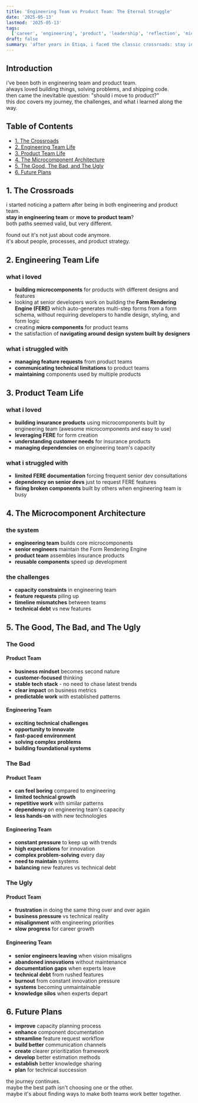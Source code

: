 ```yaml
---
title: 'Engineering Team vs Product Team: The Eternal Struggle'
date: '2025-05-13'
lastmod: '2025-05-13'
tags:
  ['career', 'engineering', 'product', 'leadership', 'reflection', 'microcomponents', 'insurance']
draft: false
summary: 'after years in Etiqa, i faced the classic crossroads: stay in technical team or move to product team? this post explores the challenges, trade-offs, and unexpected lessons.'
---
```


## Introduction

i've been both in engineering team and product team.  
always loved building things, solving problems, and shipping code.  
then came the inevitable question: "should i move to product?"  
this doc covers my journey, the challenges, and what i learned along the way.

## Table of Contents

- [1. The Crossroads](#1-the-crossroads)
- [2. Engineering Team Life](#2-engineering-team-life)
- [3. Product Team Life](#3-product-team-life)
- [4. The Microcomponent Architecture](#4-the-microcomponent-architecture)
- [5. The Good, The Bad, and The Ugly](#5-the-good-the-bad-and-the-ugly)
- [6. Future Plans](#6-future-plans)

## 1. The Crossroads

i started noticing a pattern after being in both engineering and product team.  
**stay in engineering team** or **move to product team**?  
both paths seemed valid, but very different.

found out it's not just about code anymore.  
it's about people, processes, and product strategy.

## 2. Engineering Team Life

### what i loved

- **building microcomponents** for products with different designs and features
- looking at senior developers work on building the **Form Rendering Engine (FERE)** which auto-generates multi-step forms from a form schema, without requiring developers to handle design, styling, and form logic
- creating **micro components** for product teams
- the satisfaction of **navigating around design system built by designers**

### what i struggled with

- **managing feature requests** from product teams
- **communicating technical limitations** to product teams
- **maintaining** components used by multiple products

## 3. Product Team Life

### what i loved

- **building insurance products** using microcomponents built by engineering team (awesome microcomponents and easy to use)
- **leveraging FERE** for form creation
- **understanding customer needs** for insurance products
- **managing dependencies** on engineering team's capacity

### what i struggled with

- **limited FERE documentation** forcing frequent senior dev consultations
- **dependency on senior devs** just to request FERE features
- **fixing broken components** built by others when engineering team is busy

## 4. The Microcomponent Architecture

### the system

- **engineering team** builds core microcomponents
- **senior engineers** maintain the Form Rendering Engine
- **product team** assembles insurance products
- **reusable components** speed up development

### the challenges

- **capacity constraints** in engineering team
- **feature requests** piling up
- **timeline mismatches** between teams
- **technical debt** vs new features

## 5. The Good, The Bad, and The Ugly

### The Good

#### Product Team

- **business mindset** becomes second nature
- **customer-focused** thinking
- **stable tech stack** - no need to chase latest trends
- **clear impact** on business metrics
- **predictable work** with established patterns

#### Engineering Team

- **exciting technical challenges**
- **opportunity to innovate**
- **fast-paced environment**
- **solving complex problems**
- **building foundational systems**

### The Bad

#### Product Team

- **can feel boring** compared to engineering
- **limited technical growth**
- **repetitive work** with similar patterns
- **dependency** on engineering team's capacity
- **less hands-on** with new technologies

#### Engineering Team

- **constant pressure** to keep up with trends
- **high expectations** for innovation
- **complex problem-solving** every day
- **need to maintain** systems
- **balancing** new features vs technical debt

### The Ugly

#### Product Team

- **frustration** in doing the same thing over and over again
- **business pressure** vs technical reality
- **misalignment** with engineering priorities
- **slow progress** for career growth

#### Engineering Team

- **senior engineers leaving** when vision misaligns
- **abandoned innovations** without maintenance
- **documentation gaps** when experts leave
- **technical debt** from rushed features
- **burnout** from constant innovation pressure
- **systems** becoming unmaintainable
- **knowledge silos** when experts depart

## 6. Future Plans

- **improve** capacity planning process
- **enhance** component documentation
- **streamline** feature request workflow
- **build better** communication channels
- **create** clearer prioritization framework
- **develop** better estimation methods
- **establish** better knowledge sharing
- **plan** for technical succession

the journey continues.  
maybe the best path isn't choosing one or the other.  
maybe it's about finding ways to make both teams work better together.
